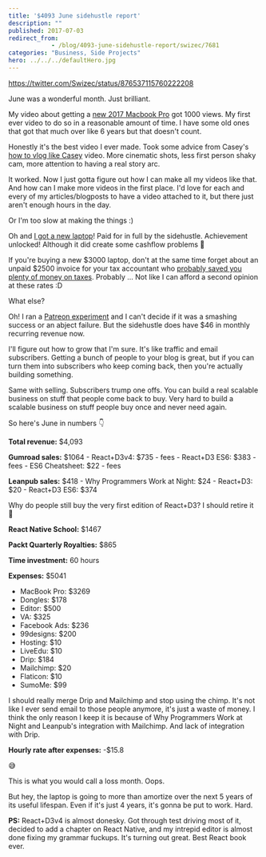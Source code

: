 ```yaml
---
title: '$4093 June sidehustle report'
description: ""
published: 2017-07-03
redirect_from: 
            - /blog/4093-june-sidehustle-report/swizec/7681
categories: "Business, Side Projects"
hero: ../../../defaultHero.jpg
---
```

https://twitter.com/Swizec/status/876537115760222208



June was a wonderful month. Just brilliant.





My video about getting a [new 2017 Macbook Pro](https://www.youtube.com/watch?v=ed2xrQt0Qp4) got 1000 views. My first ever video to do so in a reasonable amount of time. I have some old ones that got that much over like 6 years but that doesn&#x27;t count.



Honestly it&#x27;s the best video I ever made. Took some advice from Casey&#x27;s [how to vlog like Casey](https://www.youtube.com/watch?v=Q980C74SdYQ) video. More cinematic shots, less first person shaky cam, more attention to having a real story arc.



It worked. Now I just gotta figure out how I can make all my videos like that. And how can I make more videos in the first place. I&#x27;d love for each and every of my articles/blogposts to have a video attached to it, but there just aren&#x27;t enough hours in the day.



Or I&#x27;m too slow at making the things :)



Oh and [I got a new laptop](https://swizec.com/blog/first-day-new-2017-macbook-pro/swizec/7643)! Paid for in full by the sidehustle. Achievement unlocked! Although it did create some cashflow problems 🤔



If you&#x27;re buying a new $3000 laptop, don&#x27;t at the same time forget about an unpaid $2500 invoice for your tax accountant who [probably saved you plenty of money on taxes](https://swizec.com/blog/how-i-got-boned-by-taxes-two-years-in-a-row/swizec/7582). Probably ... Not like I can afford a second opinion at these rates :D



What else?



Oh! I ran a [Patreon experiment](https://swizec.com/blog/initial-results-patreon-experiment/swizec/7666) and I can&#x27;t decide if it was a smashing success or an abject failure. But the sidehustle does have $46 in monthly recurring revenue now.



I&#x27;ll figure out how to grow that I&#x27;m sure. It&#x27;s like traffic and email subscribers. Getting a bunch of people to your blog is great, but if you can turn them into subscribers who keep coming back, then you&#x27;re actually building something.



Same with selling. Subscribers trump one offs. You can build a real scalable business on stuff that people come back to buy. Very hard to build a scalable business on stuff people buy once and never need again.



So here&#x27;s June in numbers 👇



**Total revenue:** $4,093



**Gumroad sales:** $1064 - React+D3v4: $735 - fees - React+D3 ES6: $383 - fees - ES6 Cheatsheet: $22 - fees



**Leanpub sales:** $418 - Why Programmers Work at Night: $24 - React+D3: $20 - React+D3 ES6: $374



Why do people still buy the very first edition of React+D3? I should retire it 🤔



**React Native School:** $1467



**Packt Quarterly Royalties:** $865



**Time investment:** 60 hours



**Expenses:** $5041



- MacBook Pro: $3269
- Dongles: $178
- Editor: $500
- VA: $325
- Facebook Ads: $236
- 99designs: $200
- Hosting: $10
- LiveEdu: $10
- Drip: $184
- Mailchimp: $20
- Flaticon: $10
- SumoMe: $99



I should really merge Drip and Mailchimp and stop using the chimp. It&#x27;s not like I ever send email to those people anymore, it&#x27;s just a waste of money. I think the only reason I keep it is because of Why Programmers Work at Night and Leanpub&#x27;s integration with Mailchimp. And lack of integration with Drip.



**Hourly rate after expenses:** -$15.8



😅



This is what you would call a loss month. Oops.



But hey, the laptop is going to more than amortize over the next 5 years of its useful lifespan. Even if it&#x27;s just 4 years, it&#x27;s gonna be put to work. Hard.



**PS:** React+D3v4 is almost donesky. Got through test driving most of it, decided to add a chapter on React Native, and my intrepid editor is almost done fixing my grammar fuckups. It&#x27;s turning out great. Best React book ever.